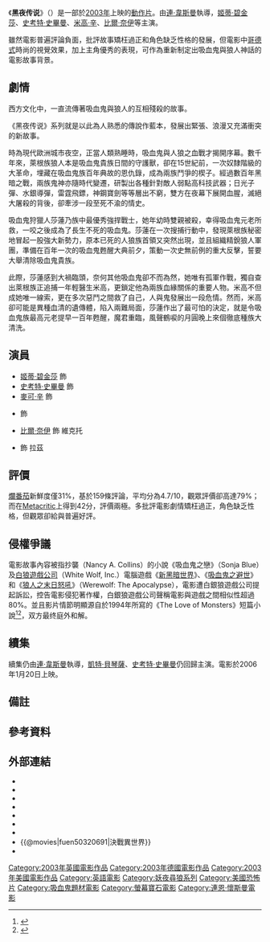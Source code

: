 {{NoteTA
|G1=Show
|G2=Movie
|1=zh-cn:莎莲;zh-tw:莎倫娜;zh-hk:莎蓮;
|2=zh-cn:米高;zh-tw:麥可;zh-hk:米高;
}}
{{Infobox film
|片名        = 黑夜传说
|電影原名    = {{lang|en|''Underworld''}}
|圖像        = 妖夜尋狼.jpg
|圖像說明    = 電影海報
|導演        = [[連·韋斯曼|連·韋斯曼]]
|監製        = {{link-en|Tom Rosenberg|Tom Rosenberg}}<br />{{link-en|Gary Lucchesi|Gary Lucchesi}}<br />李察·韋特
|製片        = Robert Bernacchi
|劇本        = [[丹尼·麥布萊|丹尼·麥布萊]]
|故事        = {{link-en|Kevin Grevioux|Kevin Grevioux}}<br />[[連恩·懷斯曼|連恩·懷斯曼]]<br />{{link-en|丹尼·麥拜|Danny McBride}}
|主演        = [[姬蒂·碧金莎|姬蒂·碧金莎]]<br />[[史考特·史畢曼|史考特·史畢曼]]<br />[[米高·辛|米高·辛]]<br />{{link-en|謝恩·布羅利|Shane Brolly}}<br />[[比尔·奈伊|比爾·奈伊]]
|配樂        = {{link-en|Paul Haslinger|Paul Haslinger}}
|攝影        = {{link-en|Tony Pierce-Roberts|Tony Pierce-Roberts}}
|剪輯        = Martin Hunter
|製片商      = {{link-en|Lakeshore Entertainment|Lakeshore Entertainment}}
|發行商      = [[螢幕寶石|螢幕寶石]]
|上映日期    = {{Flagicon|US}} 2003年9月19日<br />{{Flagicon|Hong Kong}} 2003年11月27日
|片長        = 121分鐘<!--Theatrical runtime: 121:04--><ref>{{cite web | url=http://www.bbfc.co.uk/releases/underworld-2003 | title=''Underworld'' (15) | work=[[British_Board_of_Film_Classification|British Board of Film Classification]] | date=2003-09-02 | accessdate=2016-11-12 | archive-date=2016-11-13 | archive-url=https://web.archive.org/web/20161113123138/http://www.bbfc.co.uk/releases/underworld-2003 | dead-url=no }}</ref>
|產地        = {{英國}}<ref name=bfi>{{cite web|url=http://www.bfi.org.uk/films-tv-people/4ce2b885b2775|title=Underworld (2003)|work=[[British_Film_Institute|British Film Institute]]|accessdate=2016-11-12|archive-date=2016-11-13|archive-url=https://web.archive.org/web/20161113121411/http://www.bfi.org.uk/films-tv-people/4ce2b885b2775|dead-url=no}}</ref><br />{{德國}}<ref name=bfi/><br />{{匈牙利}}<ref name=bfi/><br />{{美國}}<ref name=bfi/>
|語言        = [[英語|英語]]
|預算        = 2200萬美元
|票房        = 9570萬美元
|前集        = 《[[黑夜傳說前傳：狼族再起|黑夜傳說前傳：狼族再起]]》
|續集        = 《[[妖夜尋狼之魔間叛徒|妖夜尋狼之魔間叛徒]]》
|中国大陆片名 = 黑夜傳說
|香港片名    = 妖夜尋狼
|臺灣片名    = 決戰異世界
}}
《'''黑夜传说'''》（{{lang-en|''Underworld''}}）是一部於[[2003年電影|2003年]]上映的[[動作片|動作片]]。由[[連·韋斯曼|連·韋斯曼]]執導，[[姬蒂·碧金莎|姬蒂·碧金莎]]、[[史考特·史畢曼|史考特·史畢曼]]、[[米高·辛|米高·辛]]、[[比·乃爾|比爾·奈伊]]等主演。

雖然電影普遍評論負面，批評故事矯枉過正和角色缺乏性格的發展，但電影中[[哥德式藝術#哥德文學|哥德式]]{{notetag|將[[哥德文化|哥德文化]]融入到電影藝術的表達領域裡，以異教、死亡、巫術等陰暗面元素作為電影的表現主題。}}時尚的視覺效果，加上主角優秀的表現，可作為重新制定出吸血鬼與狼人神話的電影故事背景。

== 劇情 ==
西方文化中，一直流傳著吸血鬼與狼人的互相殘殺的故事。

《黑夜传说》系列就是以此為人熟悉的傳說作藍本，發展出緊張、浪漫又充滿衝突的新故事。

時為現代歐洲城市夜空，正當人類熟睡時，吸血鬼與人狼之血戰才揭開序幕。數千年來，萊根族狼人本是吸血鬼貴族日間的守護獸，卻在15世紀前，一次奴隸階級的大革命，埋藏在吸血鬼族百年典故的恩仇錄，成為兩族鬥爭的楔子。經過數百年黑暗之戰，兩族鬼神亦隨時代變遷，研製出各種針對敵人弱點高科技武器；日光子彈、水銀導彈，雷霆飛鏢，神鋼寶劍等等層出不窮，雙方在夜幕下展開血腥，滅絕大屠殺的背後，卻牽涉一段至死不渝的情史。

吸血鬼狩獵人莎蓮乃族中最優秀強捍戰士，她年幼時雙親被殺，幸得吸血鬼元老所救，一咬之後成為了長生不死的吸血鬼。莎蓮在一次搜捕行動中，發現萊根族秘密地冒起一股強大新勢力，原本已死的人狼族首領又突然出現，並且組織精銳狼人軍團，準備在百年一次的吸血鬼甦醒大典前夕，策動一次史無前例的重大反擊，誓要大舉清除吸血鬼貴族。

此際，莎蓮感到大禍臨頭，奈何其他吸血鬼卻不而為然，她唯有孤軍作戰，獨自查出萊根族正追捕一年輕醫生米高，更鎖定他為兩族血緣關係的重要人物。米高不但成她唯一線索，更在多次惡鬥之間救了自己，人與鬼發展出一段危情。然而，米高卻可能是異種血清的遺傳體，陷入兩難局面，莎蓮作出了最可怕的決定，就是令吸血鬼族最高元老提早一百年甦醒，魔君重臨，風聲鶴唳的月圓晚上來個徹底種族大清洗。

== 演員 ==
*[[姬蒂·碧金莎|姬蒂·碧金莎]] 飾 {{link-en|莎倫娜 (決戰異世界)|Selene (Underworld)|莎倫娜}}
*[[史考特·史畢曼|史考特·史畢曼]] 飾 {{link-en|麥可 (決戰異世界)|Underworld (film series)#Lucian|麥可}}
*[[麥可·辛|麥可·辛]] 飾 {{link-en|盧西恩|Lucian (Underworld)}}
*{{link-en|謝恩·布羅利|Shane Brolly}} 飾 {{link-en|克拉文|Kraven (Underworld)}}
*[[比爾·奈伊|比爾·奈伊]] 飾 維克托
*{{link-en|凱文·葛瑞佛|Kevin Grevioux}} 飾 拉茲

== 評價 ==
[[爛番茄|爛番茄]]新鮮度僅31%，基於159條評論，平均分為4.7/10，觀眾評價卻高達79%；而在[[Metacritic|Metacritic]]上得到42分，評價兩極。多批評電影劇情矯枉過正，角色缺乏性格，但觀眾卻給與普遍好評。

== 侵權爭議 ==
電影故事內容被指抄襲{{link-en|南茜·A·柯林斯|Nancy A. Collins}}（Nancy A. Collins）的小說《吸血鬼之戀》（Sonja Blue）及[[White_Wolf|白狼遊戲公司]]（White Wolf, Inc.）電腦遊戲《[[新黑暗世界|新黑暗世界]]》、《[[吸血鬼之避世|吸血鬼之避世]]》和《[[狼人之末日怒吼|狼人之末日怒吼]]》（Werewolf: The Apocalypse），電影遭白銀狼遊戲公司提起訴訟，控告電影侵犯著作權，白銀狼遊戲公司聲稱電影與遊戲之間相似性超過80%。並且影片情節明顯源自{{link-en|南茜·A·柯林斯|Nancy A. Collins}}於1994年所寫的《The Love of Monsters》短篇小說<ref>{{cite web |url=http://www.white-wolf.com/News/underworldrelease.html |title=WHITE WOLF, INC. and author NANCY A. COLLINS sue SONY PICTURES, SCREEN GEMS and LAKESHORE ENTERTAINMENT for "Underworld" copyright infringement |archiveurl=https://web.archive.org/web/20080212032144/http://www.white-wolf.com/News/underworldrelease.html |archivedate=2008-02-12 |deadurl=yes |access-date=2013-07-05 }}</ref><ref>{{cite web |url=http://www.white-wolf.com/News/underworldrelease2.html |title=Court Awards Expedited Injunction Hearing to WHITE WOLF and NANCY A. COLLINS in "Underworld" Suit |archiveurl=https://web.archive.org/web/20080120183303/http://www.white-wolf.com/News/underworldrelease2.html |archivedate=2008-01-20 |deadurl=yes |access-date=2013-07-05 }}</ref>，双方最终庭外和解。

== 續集 ==
{{Main|妖夜尋狼之魔間叛徒}}

續集仍由[[連·韋斯曼|連·韋斯曼]]執導，[[凱特·貝琴薩|凱特·貝琴薩]]、[[史考特·史畢曼|史考特·史畢曼]]仍回歸主演。電影於2006年1月20日上映。

== 備註 ==
<div class="references-small">
{{notefoot}}
</div>

== 參考資料 ==
{{reflist| 2}}

== 外部連結 ==
{{wikiquote}}
* {{Official website|http://www.sonypictures.com/homevideo/underworld/}}
* {{IMDb title|0320691|決戰異世界}}
* {{Allmovie title|284680|決戰異世界}}
* {{rotten Tomatoes|underworld|決戰異世界}}
* {{mojo title|underworld|決戰異世界}}
* {{metacritic film|underworld|決戰異世界}}
* {{Yahoomovie id|423|決戰異世界}}
* {{@movies|fuen50320691|決戰異世界}}
* {{Mtime|10800|決戰異世界}}

{{妖夜尋狼}}
{{Len Wiseman}}
{{DEFAULTSORT:Underworld}}
[[Category:2003年英國電影作品|Category:2003年英國電影作品]]
[[Category:2003年德國電影作品|Category:2003年德國電影作品]]
[[Category:2003年美國電影作品|Category:2003年美國電影作品]]
[[Category:英語電影|Category:英語電影]]
[[Category:妖夜尋狼系列|Category:妖夜尋狼系列]]
[[Category:美國恐怖片|Category:美國恐怖片]]
[[Category:吸血鬼題材電影|Category:吸血鬼題材電影]]
[[Category:螢幕寶石電影|Category:螢幕寶石電影]]
[[Category:連恩·懷斯曼電影|Category:連恩·懷斯曼電影]]